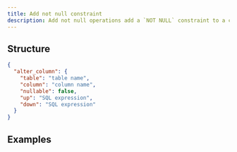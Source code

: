 ```yaml
---
title: Add not null constraint
description: Add not null operations add a `NOT NULL` constraint to a column.
---
```


## Structure

```json
{
  "alter_column": {
    "table": "table name",
    "column": "column name",
    "nullable": false,
    "up": "SQL expression",
    "down": "SQL expression"
  }
}
```

## Examples

<ExampleSnippet example="16_set_nullable.json" language="json" />

